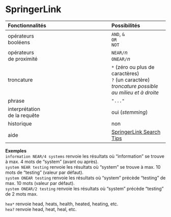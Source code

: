 # SpringerLink

| Fonctionnalités | Possibilités |
| :-------- | :---- |
| opérateurs<br/>booléens | `AND`, `&`<br/>`OR`<br/>`NOT` |
| opérateurs<br/>de proximité | `NEAR/`*n*<br/>`ONEAR/`*n*  |
| troncature | `*` (zéro ou plus de caractères)<br/>`?` (un caractère) <br/>*troncature possible au milieu et à droite* |
| phrase | `"..."` |
| interprétation<br/>de la requête | oui (*stemming*) |
| historique | non |
| aide | [SpringerLink Search Tips](https://link.springer.com/searchhelp) |

**Exemples**   
`information NEAR/4 systems` renvoie les résultats où "information" se trouve à max. 4 mots de "system" (avant ou après).   
`system NEAR testing` renvoie les résultats où "system" se trouve à max. 10 mots de "testing" (valeur par défaut).   
`system ONEAR testing` renvoie les résultats où "system" précède "testing" de max. 10 mots (valeur par défaut).   
`system ONEAR/2 testing` renvoie les résultats où "system" précède "testing" de 2 mots max.   

`hea*` renvoie head, heats, health, heated, heating, etc.   
`hea?` renvoie head, heat, heal, etc.   
